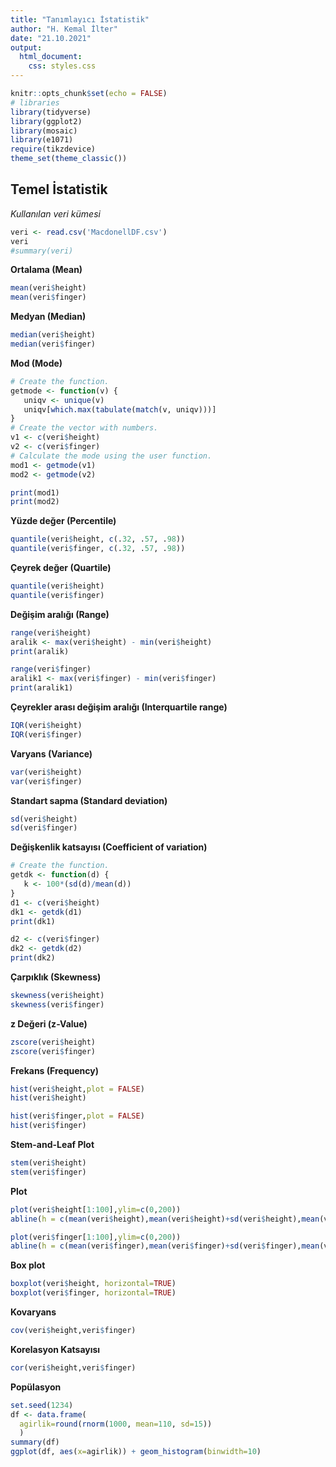 ```yaml
---
title: "Tanımlayıcı İstatistik"
author: "H. Kemal İlter"
date: "21.10.2021"
output: 
  html_document:
    css: styles.css
---
```


```r
knitr::opts_chunk$set(echo = FALSE)
# libraries
library(tidyverse)
library(ggplot2)
library(mosaic)
library(e1071)
require(tikzdevice)
theme_set(theme_classic())
```

## Temel İstatistik

*Kullanılan veri kümesi*
```r
veri <- read.csv('MacdonellDF.csv')
veri
#summary(veri)
```

**Ortalama (Mean)**
```r
mean(veri$height)
mean(veri$finger)
```

**Medyan (Median)**
```r
median(veri$height)
median(veri$finger)
```

**Mod (Mode)**
```r
# Create the function.
getmode <- function(v) {
   uniqv <- unique(v)
   uniqv[which.max(tabulate(match(v, uniqv)))]
}
# Create the vector with numbers.
v1 <- c(veri$height)
v2 <- c(veri$finger)
# Calculate the mode using the user function.
mod1 <- getmode(v1)
mod2 <- getmode(v2)

print(mod1)
print(mod2)

```

**Yüzde değer (Percentile)**
```r
quantile(veri$height, c(.32, .57, .98))
quantile(veri$finger, c(.32, .57, .98))

```

**Çeyrek değer (Quartile)**
```r
quantile(veri$height)
quantile(veri$finger)

```

**Değişim aralığı (Range)**
```r
range(veri$height)
aralik <- max(veri$height) - min(veri$height)
print(aralik)

range(veri$finger)
aralik1 <- max(veri$finger) - min(veri$finger)
print(aralik1)
```

**Çeyrekler arası değişim aralığı (Interquartile range)**
```r
IQR(veri$height)
IQR(veri$finger)

```

**Varyans (Variance)**
```r
var(veri$height)
var(veri$finger)

```

**Standart sapma (Standard deviation)**
```r
sd(veri$height)
sd(veri$finger)
```

**Değişkenlik katsayısı (Coefficient of variation)**
```r
# Create the function.
getdk <- function(d) {
   k <- 100*(sd(d)/mean(d))
}
d1 <- c(veri$height)
dk1 <- getdk(d1)
print(dk1)

d2 <- c(veri$finger)
dk2 <- getdk(d2)
print(dk2)
```

**Çarpıklık (Skewness)**
```r
skewness(veri$height)
skewness(veri$finger)
```

**z Değeri (z-Value)**
```r
zscore(veri$height)
zscore(veri$finger)

```

**Frekans (Frequency)**
```r
hist(veri$height,plot = FALSE)
hist(veri$height)

hist(veri$finger,plot = FALSE)
hist(veri$finger)
```

**Stem-and-Leaf Plot**
```r
stem(veri$height)
stem(veri$finger)
```

**Plot**
```r
plot(veri$height[1:100],ylim=c(0,200))
abline(h = c(mean(veri$height),mean(veri$height)+sd(veri$height),mean(veri$height)-sd(veri$height),mean(veri$height)+2*sd(veri$height),mean(veri$height)-2*sd(veri$height)), col = c("red", "blue", "blue", "green", "green"))

plot(veri$finger[1:100],ylim=c(0,200))
abline(h = c(mean(veri$finger),mean(veri$finger)+sd(veri$finger),mean(veri$finger)-sd(veri$finger),mean(veri$finger)+2*sd(veri$finger),mean(veri$finger)-2*sd(veri$finger)), col = c("red", "blue", "blue", "green", "green"))
```

**Box plot**
```r
boxplot(veri$height, horizontal=TRUE)
boxplot(veri$finger, horizontal=TRUE)

```

**Kovaryans**
```r
cov(veri$height,veri$finger)
```

**Korelasyon Katsayısı**
```r
cor(veri$height,veri$finger)
```

**Popülasyon**
```r
set.seed(1234)
df <- data.frame(
  agirlik=round(rnorm(1000, mean=110, sd=15))
  )
summary(df)
ggplot(df, aes(x=agirlik)) + geom_histogram(binwidth=10)
```
















